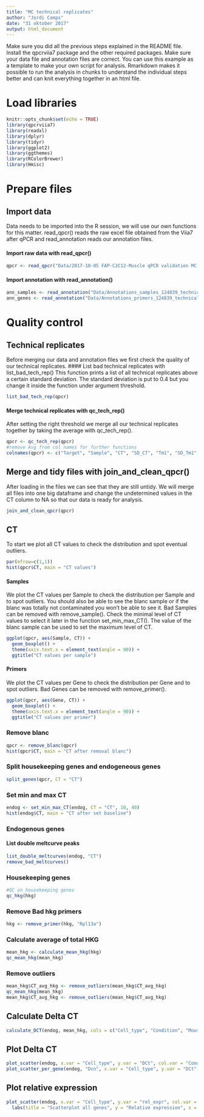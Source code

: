 ```yaml
---
title: "MC technical replicates"
author: "Jordi Camps"
date: "31 oktober 2017"
output: html_document
---
```


Make sure you did all the previous steps explained in the README file. Install the qpcrviia7 package and the other required packages. Make sure your data file and annotation files are correct. You can use this example as a template to make your own script for analysis. Rmarkdown makes it possible to run the analysis in chunks to understand the individual steps better and can knit everything together in an html file.

# Load libraries
```r
knitr::opts_chunk$set(echo = TRUE)
library(qpcrviia7)
library(readxl)
library(dplyr)
library(tidyr)
library(ggplot2)
library(ggthemes)
library(RColorBrewer)
library(Hmisc)
```

# Prepare files
## Import data
Data needs to be imported into the R session, we will use our own functions for this matter. read_qpcr() reads the raw excel file obtained from the Viia7 after qPCR and read_annotation reads our annotation files.

#### Import raw data with read_qpcr()
```r
qpcr <- read_qpcr("Data/2017-10-05 FAP-C2C12-Muscle qPCR validation MC.xls")
```

#### Import annotation with read_annotation()
```r
ann_samples <- read_annotation("Data/Annotations_samples_124839_technical_replicates.xlsx")
ann_genes <- read_annotation("Data/Annotations_primers_124839_technical_replicates.xlsx")
```


# Quality control
## Technical replicates
Before merging our data and annotation files we first check the quality of our technical replicates.
#### List bad technical replicates with list_bad_tech_rep()
This function prints a list of all technical replicates above a certain standard deviation. The standard deviation is put to 0.4 but you change it inside the function under argument threshold.
```r
list_bad_tech_rep(qpcr)
```

#### Merge technical replicates with qc_tech_rep()
After setting the right threshold we merge all our technical replicates together by taking the average with qc_tech_rep().
```r
qpcr <- qc_tech_rep(qpcr)
#remove Avg from col names for further functions
colnames(qpcr) <- c("Target", "Sample", "CT", "SD_CT", "Tm1", "SD_Tm1", "Tm2", "SD_Tm2")
```


## Merge and tidy files with join_and_clean_qpcr()
After loading in the files we can see that they are still untidy. We will merge all files into one big dataframe and change the undetermined values in the CT column to NA so that our data is ready for analysis.
```r
join_and_clean_qpcr(qpcr)
```


## CT
To start we plot all CT values to check the distribution and spot eventual outliers.
```r
par(mfrow=c(1,1))
hist(qpcr$CT, main = "CT values")
```

#### Samples
We plot the CT values per Sample to check the distribution per Sample and to spot outliers. You should also be able to see the blanc sample or if the blanc was totally not contaminated you won't be able to see it. Bad Samples can be removed with remove_sample(). Check the minimal level of CT values to select it later in the function set_min_max_CT(). The value of the blanc sample can be used to set the maximum level of CT.
```r
ggplot(qpcr, aes(Sample, CT)) +
  geom_boxplot() +
  theme(axis.text.x = element_text(angle = 90)) +
  ggtitle("CT values per sample")
```

#### Primers
We plot the CT values per Gene to check the distribution per Gene and to spot outliers. Bad Genes can be removed with remove_primer().
```r
ggplot(qpcr, aes(Gene, CT)) +
  geom_boxplot() +
  theme(axis.text.x = element_text(angle = 90)) +
  ggtitle("CT values per primer")
```


### Remove blanc
```r
qpcr <- remove_blanc(qpcr)
hist(qpcr$CT, main = "CT after removal blanc")
```

### Split housekeeping genes and endogeneous genes
```r
split_genes(qpcr, CT = "CT")
```


### Set min and max CT
```r
endog <- set_min_max_CT(endog, CT = "CT", 10, 40)
hist(endog$CT, main = "CT after set baseline")
```




### Endogenous genes
#### List double meltcurve peaks
```r
list_double_meltcurves(endog, "CT")
remove_bad_meltcurves()
```




### Housekeeping genes
```r
#QC on housekeeping genes
qc_hkg(hkg)
```

### Remove Bad hkg primers
```r
hkg <- remove_primer(hkg, "Rpl13a")
```

### Calculate average of total HKG
```r
mean_hkg <- calculate_mean_hkg(hkg)
qc_mean_hkg(mean_hkg)
```

### Remove outliers
```r
mean_hkg$CT_avg_hkg <- remove_outliers(mean_hkg$CT_avg_hkg)
qc_mean_hkg(mean_hkg)
mean_hkg$CT_avg_hkg <- remove_outliers(mean_hkg$CT_avg_hkg)
```


## Calculate Delta CT
```r
calculate_DCT(endog, mean_hkg, cols = c("Cell_type", "Condition", "Mouse"))
```

## Plot Delta CT
```r
plot_scatter(endog, x.var = "Cell_type", y.var = "DCt", col.var = "Condition") 
plot_scatter_per_gene(endog, "Dcn", x.var = "Cell_type", y.var = "DCt", col.var = "Condition") 
```

## Plot relative expression
```r
plot_scatter(endog, x.var = "Cell_type", y.var = "rel_expr", col.var = "Condition") +
  labs(title = "Scatterplot all genes", y = "Relative expression", x = "Cell type")
```
